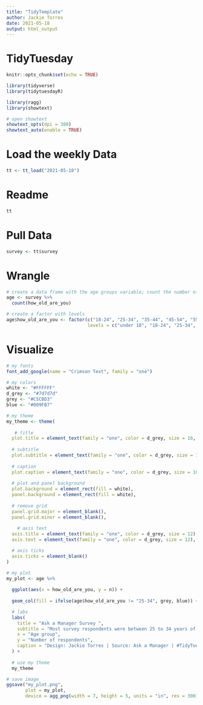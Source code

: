 ```yaml
---
title: "TidyTemplate"
author: Jackie Torres
date: 2021-05-18
output: html_output
---
```


# TidyTuesday

```r

knitr::opts_chunk$set(echo = TRUE)

library(tidyverse)
library(tidytuesdayR)

library(ragg)
library(showtext)

# open showtext
showtext_opts(dpi = 300)
showtext_auto(enable = TRUE)

```

# Load the weekly Data

```r

tt <- tt_load("2021-05-18")

```


# Readme

```r

tt

```

# Pull Data

```r

survey <- tt$survey

```

# Wrangle

```r

# create a data frame with the age groups variable; count the number of respondents in each age group
age <- survey %>%
  count(how_old_are_you)

# create a factor with levels
age$how_old_are_you <- factor(c("18-24", "25-34", "35-44", "45-54", "55-64", "65 or over", "under 18"),
                              levels = c("under 18", "18-24", "25-34", "35-44", "45-54", "55-64", "65 or over"))

```


# Visualize

```r

# my fonts
font_add_google(name = "Crimson Text", family = "one")

# my colors
white <- "#FFFFFF"
d_grey <- "#7d7d7d"
grey <- "#C5CBD3"
blue <- "#009FB7"

# my theme
my_theme <- theme(
  
   # title
  plot.title = element_text(family = "one", color = d_grey, size = 16, hjust = 0, margin = margin(5, 0, 10, 0)),
  
  # subtitle
  plot.subtitle = element_text(family = "one", color = d_grey, size = 14, hjust = 0, margin = margin(0, 0, 20, 0)),
  
  # caption
  plot.caption = element_text(family = "one", color = d_grey, size = 10, hjust = 0, margin = margin(20, 0, 10, 0)),
  
  # plot and panel background
  plot.background = element_rect(fill = white),
  panel.background = element_rect(fill = white),
  
  # remove grid
  panel.grid.major = element_blank(), 
  panel.grid.minor = element_blank(),
  
    # axis text
  axis.title = element_text(family = "one", color = d_grey, size = 12),
  axis.text = element_text(family = "one", color = d_grey, size = 12),

  # axis ticks
  axis.ticks = element_blank()
)

# my plot
my_plot <- age %>%
  
  ggplot(aes(x = how_old_are_you, y = n)) +
  
  geom_col(fill = ifelse(age$how_old_are_you != "25-34", grey, blue)) +

  # labs
  labs(
    title = "Ask a Manager Survey ",
    subtitle = "Most survey respondents were between 25 to 34 years of age",
    x = "Age group",
    y = "Number of respondents",
    caption = "Design: Jackie Torres | Source: Ask a Manager | #TidyTuesday 2021W21"
  ) +
  
  # use my theme
  my_theme

# save image
ggsave("my_plot.png",
       plot = my_plot,
       device = agg_png(width = 7, height = 5, units = "in", res = 300))
  
```

